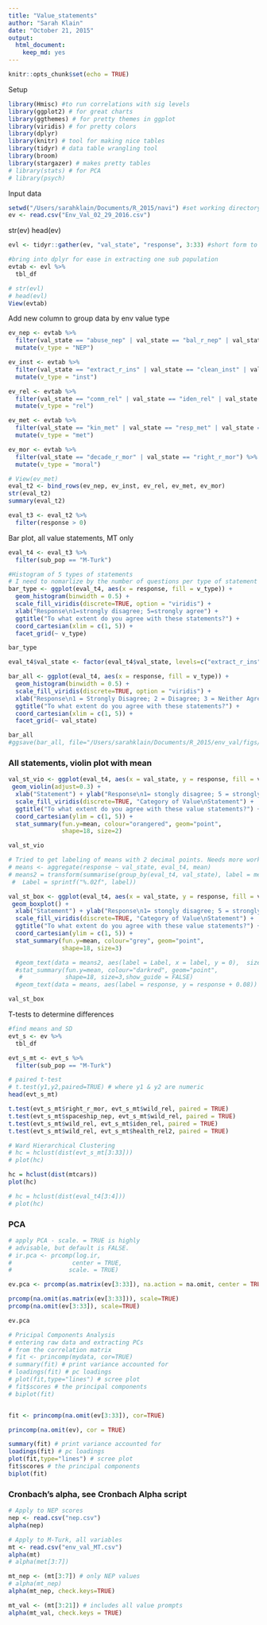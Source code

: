 ```yaml
---
title: "Value_statements"
author: "Sarah Klain"
date: "October 21, 2015"
output: 
  html_document: 
    keep_md: yes
---
```


```r
knitr::opts_chunk$set(echo = TRUE)
```

Setup

```r
library(Hmisc) #to run correlations with sig levels
library(ggplot2) # for great charts
library(ggthemes) # for pretty themes in ggplot
library(viridis) # for pretty colors
library(dplyr)
library(knitr) # tool for making nice tables
library(tidyr) # data table wrangling tool
library(broom)
library(stargazer) # makes pretty tables
# library(stats) # for PCA
# library(psych)
```

Input data
```r
setwd("/Users/sarahklain/Documents/R_2015/navi") #set working directory
ev <- read.csv("Env_Val_02_29_2016.csv")
```

str(ev)
head(ev)

```r
evl <- tidyr::gather(ev, "val_state", "response", 3:33) #short form to long form data for ease in analysis

#bring into dplyr for ease in extracting one sub population
evtab <- evl %>%
  tbl_df

# str(evl)
# head(evl)
View(evtab)
```

Add new column to group data by env value type

```r
ev_nep <- evtab %>% 
  filter(val_state == "abuse_nep" | val_state == "bal_r_nep" | val_state == "crisis_r_nep" | val_state == "spaceship_nep" | val_state == "bau_nep") %>% 
  mutate(v_type = "NEP")

ev_inst <- evtab %>% 
  filter(val_state == "extract_r_ins" | val_state == "clean_inst" | val_state == "loss_r_ins") %>% 
  mutate(v_type = "inst")

ev_rel <- evtab %>% 
  filter(val_state == "comm_rel" | val_state == "iden_rel" | val_state == "kin_rel" | val_state == "wild_rel" | val_state == "health_rel2" | val_state == "other_rel" ) %>% 
  mutate(v_type = "rel")

ev_met <- evtab %>% 
  filter(val_state == "kin_met" | val_state == "resp_met" | val_state == "iden_met" | val_state == "other_met") %>% 
  mutate(v_type = "met")

ev_mor <- evtab %>% 
  filter(val_state == "decade_r_mor" | val_state == "right_r_mor") %>% 
  mutate(v_type = "moral")

# View(ev_met)
eval_t2 <- bind_rows(ev_nep, ev_inst, ev_rel, ev_met, ev_mor)
str(eval_t2)
summary(eval_t2)

eval_t3 <- eval_t2 %>% 
  filter(response > 0)
```


Bar plot, all value statements, MT only

```r
eval_t4 <- eval_t3 %>% 
  filter(sub_pop == "M-Turk")

#Histogram of 5 types of statements
# I need to nomarlize by the number of questions per type of statement
bar_type <- ggplot(eval_t4, aes(x = response, fill = v_type)) +
  geom_histogram(binwidth = 0.5) +
  scale_fill_viridis(discrete=TRUE, option = "viridis") +
  xlab("Response\n1=strongly disagree; 5=strongly agree") +
  ggtitle("To what extent do you agree with these statements?") +
  coord_cartesian(xlim = c(1, 5)) +
  facet_grid(~ v_type)

bar_type
```

```r
eval_t4$val_state <- factor(eval_t4$val_state, levels=c("extract_r_ins" ,"loss_r_ins","clean_inst","kin_met", "resp_met", "iden_met","other_met", "decade_r_mor","right_r_mor", "abuse_nep", "bal_r_nep", "crisis_r_nep", "spaceship_nep", "bau_nep", "comm_rel", "wild_rel", "iden_rel", "kin_rel", "health_rel2", "other_rel"))

bar_all <- ggplot(eval_t4, aes(x = response, fill = v_type)) +
  geom_histogram(binwidth = 0.5) +
  scale_fill_viridis(discrete=TRUE, option = "viridis") +
  xlab("Response\n1 = Strongly Disagree; 2 = Disagree; 3 = Neither Agree nor Disagree;\n4 = Agree; 5 = Strongly Agree") +
  ggtitle("To what extent do you agree with these statements?") +
  coord_cartesian(xlim = c(1, 5)) +
  facet_grid(~ val_state)

bar_all
#ggsave(bar_all, file="/Users/sarahklain/Documents/R_2015/env_val/figs/bar_all.pdf")
```
 
### All statements, violin plot with mean

```r

val_st_vio <- ggplot(eval_t4, aes(x = val_state, y = response, fill = v_type)) +
 geom_violin(adjust=0.3) +
  xlab("Statement") + ylab("Response\n1= stongly disagree; 5 = strongly agree") +
  scale_fill_viridis(discrete=TRUE, "Category of Value\nStatement") +
  ggtitle("To what extent do you agree with these value statements?") +
  coord_cartesian(ylim = c(1, 5)) +
  stat_summary(fun.y=mean, colour="orangered", geom="point", 
               shape=18, size=2)  

val_st_vio
```



```r
# Tried to get labeling of means with 2 decimal points. Needs more work. 
# means <- aggregate(response ~ val_state, eval_t4, mean)
# means2 = transform(summarise(group_by(eval_t4, val_state), label = mean(response)), 
 #  Label = sprintf("%.02f", label))

val_st_box <- ggplot(eval_t4, aes(x = val_state, y = response, fill = v_type)) +
 geom_boxplot() +
  xlab("Statement") + ylab("Response\n1= stongly disagree; 5 = strongly agree") +
  scale_fill_viridis(discrete=TRUE, "Category of Value\nStatement") +
  ggtitle("To what extent do you agree with these value statements?") +
  coord_cartesian(ylim = c(1, 5)) +
  stat_summary(fun.y=mean, colour="grey", geom="point", 
               shape=18, size=3)  

  #geom_text(data = means2, aes(label = Label, x = label, y = 0),  size=10)
  #stat_summary(fun.y=mean, colour="darkred", geom="point", 
   #            shape=18, size=3,show_guide = FALSE) 
  #geom_text(data = means, aes(label = response, y = response + 0.08))

val_st_box
```

T-tests to determine differences
```r
#find means and SD
evt_s <- ev %>%
  tbl_df

evt_s_mt <- evt_s %>%
  filter(sub_pop == "M-Turk")

# paired t-test
# t.test(y1,y2,paired=TRUE) # where y1 & y2 are numeric
head(evt_s_mt)

t.test(evt_s_mt$right_r_mor, evt_s_mt$wild_rel, paired = TRUE)
t.test(evt_s_mt$spaceship_nep, evt_s_mt$wild_rel, paired = TRUE)
t.test(evt_s_mt$wild_rel, evt_s_mt$iden_rel, paired = TRUE)
t.test(evt_s_mt$wild_rel, evt_s_mt$health_rel2, paired = TRUE)
```

```r
# Ward Hierarchical Clustering
# hc = hclust(dist(evt_s_mt[3:33]))
# plot(hc)

hc = hclust(dist(mtcars))
plot(hc)

# hc = hclust(dist(eval_t4[3:4]))
# plot(hc)
```


### PCA
```r
# apply PCA - scale. = TRUE is highly 
# advisable, but default is FALSE. 
# ir.pca <- prcomp(log.ir,
#                 center = TRUE,
#                scale. = TRUE) 

ev.pca <- prcomp(as.matrix(ev[3:33]), na.action = na.omit, center = TRUE, scale = TRUE) 

prcomp(na.omit(as.matrix(ev[3:33])), scale=TRUE)
prcomp(na.omit(ev[3:33]), scale=TRUE) 

ev.pca

# Pricipal Components Analysis
# entering raw data and extracting PCs 
# from the correlation matrix 
# fit <- princomp(mydata, cor=TRUE)
# summary(fit) # print variance accounted for 
# loadings(fit) # pc loadings 
# plot(fit,type="lines") # scree plot 
# fit$scores # the principal components
# biplot(fit)


fit <- princomp(na.omit(ev[3:33]), cor=TRUE)

princomp(na.omit(ev), cor = TRUE)

summary(fit) # print variance accounted for 
loadings(fit) # pc loadings 
plot(fit,type="lines") # scree plot 
fit$scores # the principal components
biplot(fit)
```


### Cronbach's alpha, see Cronbach Alpha script

```r
# Apply to NEP scores
nep <- read.csv("nep.csv")
alpha(nep)

# Apply to M-Turk, all variables
mt <- read.csv("env_val_MT.csv")
alpha(mt)
# alpha(met[3:7])

mt_nep <- (mt[3:7]) # only NEP values
# alpha(mt_nep)
alpha(mt_nep, check.keys=TRUE)

mt_val <- (mt[3:21]) # includes all value prompts
alpha(mt_val, check.keys = TRUE)
```

